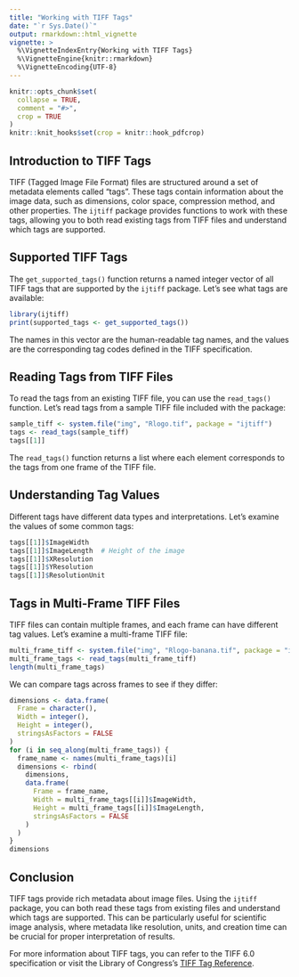 ```yaml
---
title: "Working with TIFF Tags"
date: "`r Sys.Date()`"
output: rmarkdown::html_vignette
vignette: >
  %\VignetteIndexEntry{Working with TIFF Tags}
  %\VignetteEngine{knitr::rmarkdown}
  %\VignetteEncoding{UTF-8}
---
```


```r
knitr::opts_chunk$set(
  collapse = TRUE,
  comment = "#>",
  crop = TRUE
)
knitr::knit_hooks$set(crop = knitr::hook_pdfcrop)
```

## Introduction to TIFF Tags

TIFF (Tagged Image File Format) files are structured around a set of metadata elements called "tags". These tags contain information about the image data, such as dimensions, color space, compression method, and other properties. The `ijtiff` package provides functions to work with these tags, allowing you to both read existing tags from TIFF files and understand which tags are supported.

## Supported TIFF Tags

The `get_supported_tags()` function returns a named integer vector of all TIFF tags that are supported by the `ijtiff` package. Let's see what tags are available:

```r
library(ijtiff)
print(supported_tags <- get_supported_tags())
```

The names in this vector are the human-readable tag names, and the values are the corresponding tag codes defined in the TIFF specification.

## Reading Tags from TIFF Files

To read the tags from an existing TIFF file, you can use the `read_tags()` function. Let's read tags from a sample TIFF file included with the package:

```r
sample_tiff <- system.file("img", "Rlogo.tif", package = "ijtiff")
tags <- read_tags(sample_tiff)
tags[[1]]
```

The `read_tags()` function returns a list where each element corresponds to the tags from one frame of the TIFF file.

## Understanding Tag Values

Different tags have different data types and interpretations. Let's examine the values of some common tags:

```r
tags[[1]]$ImageWidth
tags[[1]]$ImageLength  # Height of the image
tags[[1]]$XResolution
tags[[1]]$YResolution
tags[[1]]$ResolutionUnit
```

## Tags in Multi-Frame TIFF Files

TIFF files can contain multiple frames, and each frame can have different tag values. Let's examine a multi-frame TIFF file:

```r
multi_frame_tiff <- system.file("img", "Rlogo-banana.tif", package = "ijtiff")
multi_frame_tags <- read_tags(multi_frame_tiff)
length(multi_frame_tags)
```

We can compare tags across frames to see if they differ:

```r
dimensions <- data.frame(
  Frame = character(),
  Width = integer(),
  Height = integer(),
  stringsAsFactors = FALSE
)
for (i in seq_along(multi_frame_tags)) {
  frame_name <- names(multi_frame_tags)[i]
  dimensions <- rbind(
    dimensions,
    data.frame(
      Frame = frame_name,
      Width = multi_frame_tags[[i]]$ImageWidth,
      Height = multi_frame_tags[[i]]$ImageLength,
      stringsAsFactors = FALSE
    )
  )
}
dimensions
```

## Conclusion

TIFF tags provide rich metadata about image files. Using the `ijtiff` package, you can both read these tags from existing files and understand which tags are supported. This can be particularly useful for scientific image analysis, where metadata like resolution, units, and creation time can be crucial for proper interpretation of results.

For more information about TIFF tags, you can refer to the TIFF 6.0 specification or visit the Library of Congress's [TIFF Tag Reference](https://www.loc.gov/preservation/digital/formats/content/tiff_tags.shtml).
